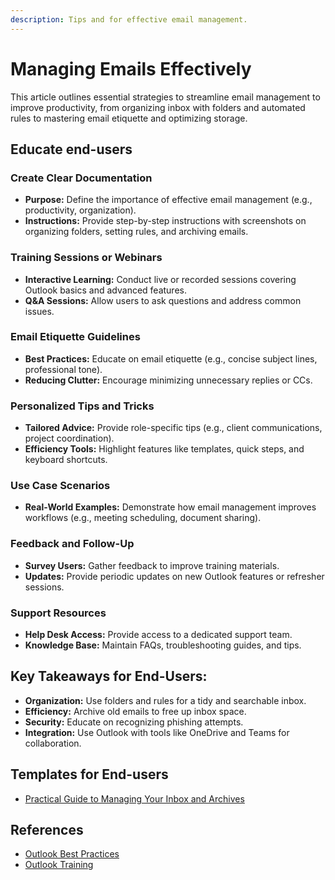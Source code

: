 ```yaml
---
description: Tips and for effective email management.
---
```


# Managing Emails Effectively
This article outlines essential strategies to streamline email management to improve productivity, from organizing inbox with folders and automated rules to mastering email etiquette and optimizing storage.

## Educate end-users

### Create Clear Documentation
   - **Purpose:** Define the importance of effective email management (e.g., productivity, organization).
   - **Instructions:** Provide step-by-step instructions with screenshots on organizing folders, setting rules, and archiving emails.

### Training Sessions or Webinars
   - **Interactive Learning:** Conduct live or recorded sessions covering Outlook basics and advanced features.
   - **Q&A Sessions:** Allow users to ask questions and address common issues.

### Email Etiquette Guidelines
   - **Best Practices:** Educate on email etiquette (e.g., concise subject lines, professional tone).
   - **Reducing Clutter:** Encourage minimizing unnecessary replies or CCs.

### Personalized Tips and Tricks
   - **Tailored Advice:** Provide role-specific tips (e.g., client communications, project coordination).
   - **Efficiency Tools:** Highlight features like templates, quick steps, and keyboard shortcuts.

### Use Case Scenarios
   - **Real-World Examples:** Demonstrate how email management improves workflows (e.g., meeting scheduling, document sharing).

### Feedback and Follow-Up
   - **Survey Users:** Gather feedback to improve training materials.
   - **Updates:** Provide periodic updates on new Outlook features or refresher sessions.

### Support Resources
   - **Help Desk Access:** Provide access to a dedicated support team.
   - **Knowledge Base:** Maintain FAQs, troubleshooting guides, and tips.

## Key Takeaways for End-Users:

- **Organization:** Use folders and rules for a tidy and searchable inbox.
- **Efficiency:** Archive old emails to free up inbox space.
- **Security:** Educate on recognizing phishing attempts.
- **Integration:** Use Outlook with tools like OneDrive and Teams for collaboration.

## Templates for End-users

- [Practical Guide to Managing Your Inbox and Archives](/files/Managing_Emails_Inbox_and_Archives.pdf)




<!-- ### **1. Practical Guide to Managing Your 365 Inbox and Archives**

Emails are crucial but can clutter our inboxes. Learn to manage Outlook 365 efficiently:

- **Organize with Folders:** Sort emails into categories (work, personal).
- **Delete Unnecessary Emails:** Clear clutter regularly.
- **Use Rules:** Automate email sorting.
- **Archive Old Emails:** Store important emails without clutter.

### **2. Optimizing Storage in Outlook: Best Practices**

Keep your mailbox efficient:

- **Move Old Emails to Archive:** Use Outlook Data Files (.pst).
- **Empty Deleted Items Regularly:** Remove unnecessary messages.
- **Save Attachments Elsewhere:** Use OneDrive or local folders.
- **Review Inbox Biannually:** Delete irrelevant emails.

By following these practices, you'll enhance productivity and manage Outlook effectively. -->

## References

- [Outlook Best Practices](https://support.microsoft.com/en-us/office/best-practices-for-outlook-f90e5f69-8832-4d89-95b3-bfdf76c82ef8#__toc267041884)
- [Outlook Training](https://support.microsoft.com/en-us/office/outlook-training-8a5b816d-9052-4190-a5eb-494512343cca)
